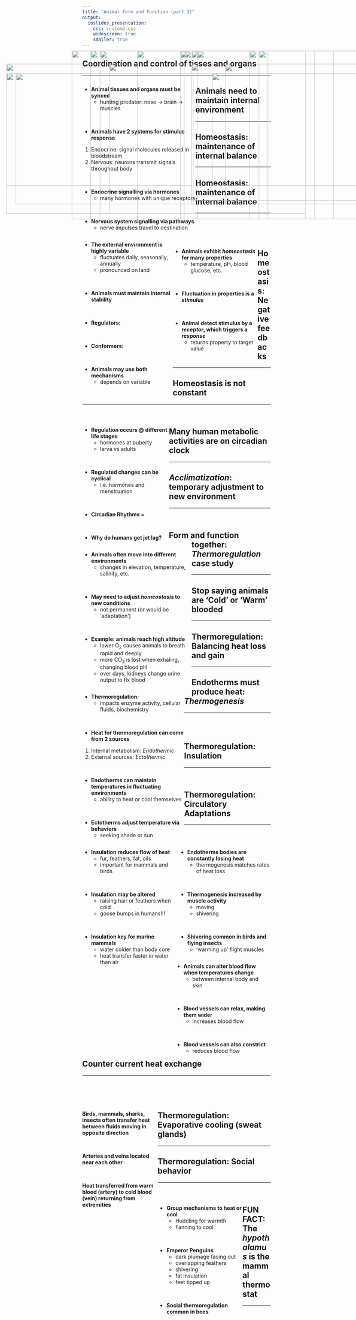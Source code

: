 ```yaml
---
title: "Animal Form and Function (part 2)"
output: 
  ioslides_presentation:
    css: custom2.css
    widescreen: true
    smaller: true
---
```


<!-- ## How can japenese macaques live in the snow and the jungle? -->
<!-- <hr> -->

<!-- <IMG STYLE="position:absolute; TOP:190px; LEFT:250px; WIDTH:600px; HEIGHT:450px" SRC="images/monkeys.jpg"> -->

<!-- ## Animal form and function hash-tags -->
<!-- <hr> -->
<!-- <br/> -->

<!-- * **This lecture will cover animal function, by examining the mechanisms of homeostasis.** -->

<!-- <br/> -->

<!-- * **#Homeostasis** -->

<!-- <br/> -->


<!-- * **#CircadianClocks** -->

<!-- <br/> -->


<!-- * **#ThermoregulationBasics** -->

## Coordination and control of tisses and organs
<hr>

<div style="float: left; width: 60%;">

* **Animal tissues and organs must be synced**
    + hunting predator: nose &rarr; brain &rarr; muscles

<br/>

* **Animals have 2 systems for stimulus response**
1. Endocrine: signal molecules released in bloodstream
2. Nervous: neurons transmit signals throughout body

<br/>

* **Endocrine signalling via hormones**
    + many hormones with unique receptors
    
<br/>

* **Nervous system signalling via pathways**
    + nerve impulses travel to destination

</div>

<IMG STYLE="position:absolute; TOP:190px; LEFT:700px; WIDTH:325px; HEIGHT:450px" SRC="images/signals.jpg">

## Animals need to maintain internal environment
<hr>

<div style="float: left; width: 48%;">

* **The external environment is highly variable**
    + fluctuates daily, seasonally, annually
    + pronounced on land

<br/>

* **Animals must maintain internal stability**
    
<br/>

* **Regulators: **

<br/>

* **Conformers: **

<br/>  
    
* **Animals may use both mechanisms**
    + depends on variable
    
</div>

<IMG STYLE="position:absolute; TOP:190px; LEFT:500px; WIDTH:600px; HEIGHT:450px" SRC="images/regulators.jpg">

## Homeostasis: maintenance of internal balance
<hr>

<IMG STYLE="position:absolute; TOP:190px; LEFT:375px; WIDTH:350px; HEIGHT:450px" SRC="images/room.jpg">

## Homeostasis: maintenance of internal balance
<hr>
<br/>
<br/>
<br/>

<div style="float: left; width: 45%;">

* **Animals exhibit *homeostasis* for many properties**
    + temperature, pH, blood glucose, etc. 

<br/>

* **Fluctuation in properties is a *stimulus* **

<br/>

* **Animal detect stimulus by a *receptor*, which triggers a *response* **
    + returns property to target value
 
</div>

<IMG STYLE="position:absolute; TOP:190px; LEFT:500px; WIDTH:560px; HEIGHT:450px" SRC="images/glucose.jpg">

## Homeostasis: Negative feedbacks
<hr>

<IMG STYLE="position:absolute; TOP:225px; LEFT:300px; WIDTH:525px; HEIGHT:400px" SRC="images/negativefeed.png">

## Homeostasis is not constant
<hr>
<br/>

<div style="float: left; width: 46%;">

* **Regulation occurs @ different life stages**
    + hormones at puberty
    + larva vs adults

<br/>

* **Regulated changes can be cyclical**
    + i.e. hormones and menstruation

<br/>

* **Circadian Rhythms = **

<br/>

* **Why do humans get jet lag?**

</div>

<IMG STYLE="position:absolute; TOP:225px; LEFT:520px; WIDTH:550px; HEIGHT:375px" SRC="images/circadian.jpg">

## Many human metabolic activities are on circadian clock
<hr>

<IMG STYLE="position:absolute; TOP:190px; LEFT:250px; WIDTH:600px; HEIGHT:450px" SRC="images/circadian2.jpg">

## *Acclimatization*: temporary adjustment to new environment
<hr>
<br/>

<IMG STYLE="position:absolute; TOP:190px; LEFT:675px; WIDTH:350px; HEIGHT:450px" SRC="images/acclimate.jpg">

<div style="float: left; width: 58%;">

* **Animals often move into different environments**
    + changes in elevation, temperature, salinity, etc. 

<br/>

* **May need to adjust *homeostasis* to new conditions**
    + not permanent (or would be 'adaptation')
    
<br/>
 
* **Example: animals reach high altitude**
    + lower O~2~ causes animals to breath rapid and deeply
    + more CO~2~ is lost when exhaling, changing blood pH
    + over days, kidneys change urine output to fix blood

</div>

## Form and function together: *Thermoregulation* case study
<hr>

<div style="float: left; width: 54%;">

* **Thermoregulation: **
    + impacts enzyme activity, cellular fluids, biochemistry
    
<br/>   
    
* **Heat for thermoregulation can come from 2 sources**
1. Internal metabolism: *Endothermic*
2. External sources: *Ectothermic*

<br/> 

* **Endotherms can maintain temperatures in fluctuating environments**
    + ability to heat or cool themselves
    
<br/> 

* **Ectotherms adjust temperature via behaviors**
    + seeking shade or sun

</div>

<IMG STYLE="position:absolute; TOP:225px; LEFT:610px; WIDTH:475px; HEIGHT:375px" SRC="images/endoecto.jpg">

## Stop saying animals are 'Cold' or 'Warm' blooded
<hr>

<IMG STYLE="position:absolute; TOP:190px; LEFT:200px; WIDTH:700px; HEIGHT:450px" SRC="images/coldblood.jpg">

## Thermoregulation: Balancing heat loss and gain
<hr>

<IMG STYLE="position:absolute; TOP:190px; LEFT:275px; WIDTH:550px; HEIGHT:450px" SRC="images/heatexchange.jpg">

## Endotherms must produce heat: *Thermogenesis*
<hr>
<br/>
<br/>

<div style="float: right; width: 49%;">

* **Endotherms bodies are constantly losing heat**
    + thermogenesis matches rates of heat loss
    
<br/>
 
* **Thermogenesis increased by muscle activity**
    + moving
    + shivering
 
<br/>
 
* **Shivering common in birds and flying insects**
    + 'warming up' flight muscles

</div>

<IMG STYLE="position:absolute; TOP:225px; LEFT:25px; WIDTH:500px; HEIGHT:400px" SRC="images/chicadee.jpg">
    
## Thermoregulation: Insulation
<hr>
<br/>

<div style="float: left; width: 49%;">

* **Insulation reduces flow of heat**
    + fur, feathers, fat, oils
    + important for mammals and birds

<br/>

* **Insulation may be altered**
    + raising hair or feathers when cold
    + goose bumps in humans!!!

<br/>

* **Insulation key for marine mammals**
    + water colder than body core
    + heat transfer faster in water than air

</div>

<IMG STYLE="position:absolute; TOP:190px; LEFT:535px; WIDTH:550px; HEIGHT:450px" SRC="images/blubber.png">

## Thermoregulation: Circulatory Adaptations
<hr>
<br/>
<br/>

<div style="float: left; width: 50%;">

* **Animals can alter blood flow when temperatures change**
    + between internal body and skin
    
<br/>

* **Blood vessels can relax, making them wider**
    + increases blood flow
    
<br/>

* **Blood vessels can also constrict**
    + reduces blood flow

</div>

<IMG STYLE="position:absolute; TOP:190px; LEFT:520px; WIDTH:550px; HEIGHT:400px" SRC="images/vaso.jpg">

## Counter current heat exchange
<hr>
<br/>
<br/>
<br/>

<div style="float: left; width: 40%;">

**Birds, mammals, sharks, insects often transfer heat between fluids moving in opposite direction **

<br/>

**Arteries and veins located near each other**

<br/>

**Heat transferred from warm blood (artery) to cold blood (vein) returning from extremities** 

</div>

<IMG STYLE="position:absolute; TOP:190px; LEFT:500px; WIDTH:550px; HEIGHT:450px" SRC="images/counter.jpg">

## Thermoregulation: Evaporative cooling (sweat glands)
<hr>

<IMG STYLE="position:absolute; TOP:250px; LEFT:50px; WIDTH:1000px; HEIGHT:350px" SRC="images/sweat.png">

## Thermoregulation: Social behavior
<hr>
<br/>

<div style="float: left; width: 45%;">

* **Group mechanisms to heat or cool**
    + Huddling for warmth
    + Fanning to cool

<br/>

* **Emperor Penguins**
    + dark plumage facing out
    + overlapping feathers
    + shivering 
    + fat insulation
    + feet tipped up

<br/>
    
* **Social thermoregulation common in bees**

</div>

<IMG STYLE="position:absolute; TOP:190px; LEFT:490px; WIDTH:600px; HEIGHT:450px" SRC="images/penguin.jpg">

## FUN FACT: The *hypothalamus* is the mammal thermostat
<hr>

<IMG STYLE="position:absolute; TOP:250px; LEFT:25px; WIDTH:500px; HEIGHT:300px" SRC="images/hypo1.jpg">

<IMG STYLE="position:absolute; TOP:250px; LEFT:575px; WIDTH:500px; HEIGHT:300px" SRC="images/hypo2.jpg">
